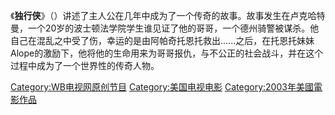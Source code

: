 {{expand|time=2014-07-08T13:10:50+00:00}}
{{unreferenced|time=2014-07-08T13:10:50+00:00}}
{{Infobox film
| name           = 独行侠
| color            = #F5F6CE
| original_name = {{lang|en|''The Lone Ranger''}}
| image          = 
| caption        = 
| director       = [[杰克•本德|杰克•本德]]
| producer       =
| screenplay     = [[Stacy_Title_Jonathan_Penner|Stacy Title Jonathan Penner]] 
| starring       = {{ubl|[[查德•迈克尔•墨瑞|查德•迈克尔•墨瑞]]|[[纳森尼尔•阿坎德|纳森尼尔•阿坎德]]}}
| music          = [[David_Buttolph|David Buttolph]] 
| editing        = [[Clarence_Kolster|Clarence Kolster]]
| cinematography = [[Edwin_B._DuPar|Edwin B. DuPar]]
| studio         = {{ubl| [[Turner_Network_Television_(TNT)|Turner Network Television (TNT)]]|[[Turner_Television|Turner Television]]|[[Warner_Bros._Television|Warner Bros. Television]]}}
| distributor    =[[The_WB_Television_Network|The WB Television Network]]
| released       = [[2003年2月26日|2003年2月26日]] 
| runtime        = 120分钟
| country        = {{美国}}
| language       = 英语
}}
《'''独行侠'''》（{{lang-en|''The Lone Ranger''}}）讲述了主人公在几年中成为了一个传奇的故事。故事发生在卢克哈特曼，一个20岁的波士顿法学院学生谁见证了他的哥哥，一个德州骑警被谋杀。他自己在混乱之中受了伤，幸运的是由阿帕奇托恩托救出......之后，在托恩托妹妹Alope的激励下，他将他的生命用来为哥哥报仇，与不公正的社会战斗，并在这个过程中成为了一个世界性的传奇人物。


{{獨行俠}}

[[Category:WB电视网原创节目|Category:WB电视网原创节目]]
[[Category:美国电视电影|Category:美国电视电影]]
[[Category:2003年美國電影作品|Category:2003年美國電影作品]]